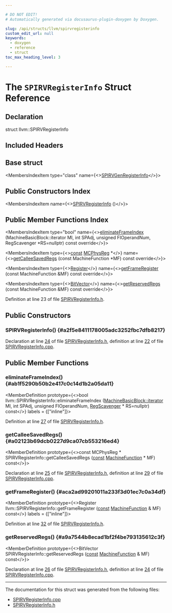 ```yaml
---

# DO NOT EDIT!
# Automatically generated via docusaurus-plugin-doxygen by Doxygen.

slug: /api/structs/llvm/spirvregisterinfo
custom_edit_url: null
keywords:
  - doxygen
  - reference
  - struct
toc_max_heading_level: 3

---
```





# The `SPIRVRegisterInfo` Struct Reference

<DoxygenPage pluginConfig={pluginConfig}>



## Declaration

<CodeBlock>struct llvm::SPIRVRegisterInfo</CodeBlock>

## Included Headers

<IncludesList>
<IncludesListItem
  filePath="Target/SPIRV/SPIRVRegisterInfo.h"
  permalink="/docs/api/files/lib/lib/target/lib/target/spirv/spirvregisterinfo-h"
  isLocal="true" />
</IncludesList>

## Base struct

<MembersIndex>

<MembersIndexItem
  type="class"
  name={<><a href="/docs/api/classes/spirvgenregisterinfo">SPIRVGenRegisterInfo</a></>}>
</MembersIndexItem>

</MembersIndex>

## Public Constructors Index

<MembersIndex>

<MembersIndexItem
  name={<><a href="#a2f5e8411178005adc3252fbc7dfb8217">SPIRVRegisterInfo</a> ()</>}>
</MembersIndexItem>

</MembersIndex>

## Public Member Functions Index

<MembersIndex>

<MembersIndexItem
  type="bool"
  name={<><a href="#ab1f5290b50b2e417c0c14d1b2a05da11">eliminateFrameIndex</a> (MachineBasicBlock::iterator MI, int SPAdj, unsigned FIOperandNum, RegScavenger &#42;RS=nullptr) const override</>}>
</MembersIndexItem>

<MembersIndexItem
  type={<><a href="/docs/api/files/lib/lib/target/lib/target/aarch64/aarch64promoteconstant-cpp/#a90f8350fecae261c25be85d38b451bff">const</a> <a href="/docs/api/namespaces/llvm/#aad72cfbb210808985a9dc19f4e5d8542">MCPhysReg</a> &#42;</>}
  name={<><a href="#a02123b69dcb0227d9ca07cb553216ed4">getCalleeSavedRegs</a> (const MachineFunction &#42;MF) const override</>}>
</MembersIndexItem>

<MembersIndexItem
  type={<><a href="/docs/api/classes/llvm/register">Register</a></>}
  name={<><a href="#aca2ad99201011a233f3d01ec7c0a34df">getFrameRegister</a> (const MachineFunction &amp;MF) const override</>}>
</MembersIndexItem>

<MembersIndexItem
  type={<><a href="/docs/api/classes/llvm/bitvector">BitVector</a></>}
  name={<><a href="#a9a7544b8ecad1bf2f4be793135612c3f">getReservedRegs</a> (const MachineFunction &amp;MF) const override</>}>
</MembersIndexItem>

</MembersIndex>


Definition at line 23 of file <a href="/docs/api/files/lib/lib/target/lib/target/spirv/spirvregisterinfo-h">SPIRVRegisterInfo.h</a>.

<SectionDefinition>

## Public Constructors

### SPIRVRegisterInfo() {#a2f5e8411178005adc3252fbc7dfb8217}

<MemberDefinition
  prototype="SPIRVRegisterInfo::SPIRVRegisterInfo ()">

Declaration at line <a href="/docs/api/files/lib/lib/target/lib/target/spirv/spirvregisterinfo-h/#l00024">24</a> of file <a href="/docs/api/files/lib/lib/target/lib/target/spirv/spirvregisterinfo-h">SPIRVRegisterInfo.h</a>, definition at line <a href="/docs/api/files/lib/lib/target/lib/target/spirv/spirvregisterinfo-cpp/#l00022">22</a> of file <a href="/docs/api/files/lib/lib/target/lib/target/spirv/spirvregisterinfo-cpp">SPIRVRegisterInfo.cpp</a>.
</MemberDefinition>

</SectionDefinition>

<SectionDefinition>

## Public Member Functions

### eliminateFrameIndex() {#ab1f5290b50b2e417c0c14d1b2a05da11}

<MemberDefinition
  prototype={<>bool llvm::SPIRVRegisterInfo::eliminateFrameIndex (<a href="/docs/api/classes/llvm/machinebasicblock/#ae34c996b58df9b9ce6695a0c8b70c533">MachineBasicBlock::iterator</a> MI, int SPAdj, unsigned FIOperandNum, <a href="/docs/api/classes/llvm/regscavenger">RegScavenger</a> &#42; RS=nullptr) const</>}
  labels = {["inline"]}>

Definition at line <a href="/docs/api/files/lib/lib/target/lib/target/spirv/spirvregisterinfo-h/#l00027">27</a> of file <a href="/docs/api/files/lib/lib/target/lib/target/spirv/spirvregisterinfo-h">SPIRVRegisterInfo.h</a>.
</MemberDefinition>

### getCalleeSavedRegs() {#a02123b69dcb0227d9ca07cb553216ed4}

<MemberDefinition
  prototype={<>const MCPhysReg &#42; SPIRVRegisterInfo::getCalleeSavedRegs (<a href="/docs/api/files/lib/lib/target/lib/target/aarch64/aarch64promoteconstant-cpp/#a90f8350fecae261c25be85d38b451bff">const</a> <a href="/docs/api/classes/llvm/machinefunction">MachineFunction</a> &#42; MF) const</>}>

Declaration at line <a href="/docs/api/files/lib/lib/target/lib/target/spirv/spirvregisterinfo-h/#l00025">25</a> of file <a href="/docs/api/files/lib/lib/target/lib/target/spirv/spirvregisterinfo-h">SPIRVRegisterInfo.h</a>, definition at line <a href="/docs/api/files/lib/lib/target/lib/target/spirv/spirvregisterinfo-cpp/#l00029">29</a> of file <a href="/docs/api/files/lib/lib/target/lib/target/spirv/spirvregisterinfo-cpp">SPIRVRegisterInfo.cpp</a>.
</MemberDefinition>

### getFrameRegister() {#aca2ad99201011a233f3d01ec7c0a34df}

<MemberDefinition
  prototype={<>Register llvm::SPIRVRegisterInfo::getFrameRegister (<a href="/docs/api/files/lib/lib/target/lib/target/aarch64/aarch64promoteconstant-cpp/#a90f8350fecae261c25be85d38b451bff">const</a> <a href="/docs/api/classes/llvm/machinefunction">MachineFunction</a> &amp; MF) const</>}
  labels = {["inline"]}>

Definition at line <a href="/docs/api/files/lib/lib/target/lib/target/spirv/spirvregisterinfo-h/#l00032">32</a> of file <a href="/docs/api/files/lib/lib/target/lib/target/spirv/spirvregisterinfo-h">SPIRVRegisterInfo.h</a>.
</MemberDefinition>

### getReservedRegs() {#a9a7544b8ecad1bf2f4be793135612c3f}

<MemberDefinition
  prototype={<>BitVector SPIRVRegisterInfo::getReservedRegs (<a href="/docs/api/files/lib/lib/target/lib/target/aarch64/aarch64promoteconstant-cpp/#a90f8350fecae261c25be85d38b451bff">const</a> <a href="/docs/api/classes/llvm/machinefunction">MachineFunction</a> &amp; MF) const</>}>

Declaration at line <a href="/docs/api/files/lib/lib/target/lib/target/spirv/spirvregisterinfo-h/#l00026">26</a> of file <a href="/docs/api/files/lib/lib/target/lib/target/spirv/spirvregisterinfo-h">SPIRVRegisterInfo.h</a>, definition at line <a href="/docs/api/files/lib/lib/target/lib/target/spirv/spirvregisterinfo-cpp/#l00024">24</a> of file <a href="/docs/api/files/lib/lib/target/lib/target/spirv/spirvregisterinfo-cpp">SPIRVRegisterInfo.cpp</a>.
</MemberDefinition>

</SectionDefinition>

<hr/>

The documentation for this struct was generated from the following files:

<ul>
<li><a href="/docs/api/files/lib/lib/target/lib/target/spirv/spirvregisterinfo-cpp">SPIRVRegisterInfo.cpp</a></li>
<li><a href="/docs/api/files/lib/lib/target/lib/target/spirv/spirvregisterinfo-h">SPIRVRegisterInfo.h</a></li>
</ul>

</DoxygenPage>
